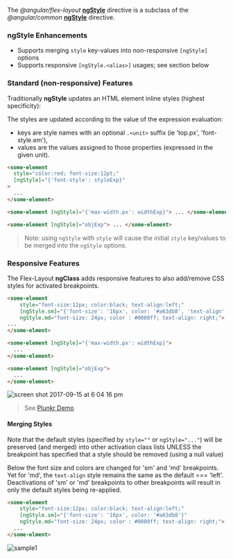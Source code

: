 
<Meta title="主题/Layout 布局/ngStyle" id="ngStyle" />

The _@angular/flex-layout_ [**ngStyle**][ngstyle] directive is a subclass of the _@angular/common_
[**ngStyle**][aiongstyle] directive.

### ngStyle Enhancements

- Supports merging `style` key-values into non-responsive `[ngStyle]` options
- Supports responsive `[ngStyle.<alias>]` usages; see section below

### Standard (non-responsive) Features

Traditionally **ngStyle** updates an HTML element inline styles (highest specificity):

The styles are updated according to the value of the expression evaluation:

- keys are style names with an optional `.<unit>` suffix (ie 'top.px', 'font-style.em'),
- values are the values assigned to those properties (expressed in the given unit).

```html
<some-element
  style="color:red; font-size:12pt;"
  [ngStyle]="{'font-style': styleExp}"
>
  ...
</some-element>

<some-element [ngStyle]="{'max-width.px': widthExp}"> ... </some-element>

<some-element [ngStyle]="objExp"> ... </some-element>
```

> Note: using `ngStyle` with `style` will cause the initial `style` key/values to be merged into the `ngStyle` options.

### Responsive Features

The Flex-Layout **ngClass** adds responsive features to also add/remove CSS styles for activated breakpoints.

```html
<some-element
    style="font-size:12px; color:black; text-align:left;"
    [ngStyle.sm]="{'font-size': '16px', color: '#a63db8', 'text-align': 'center'}"
    ngStyle.md="font-size: 24px; color : #0000ff; text-align: right;">
...
</some-elment>

<some-element [ngStyle]="{'max-width.px': widthExp}">
  ...
</some-element>

<some-element [ngStyle]="objExp">
  ...
</some-element>
```

![screen shot 2017-09-15 at 6 04 16 pm](https://user-images.githubusercontent.com/210413/30506288-5adb4cc8-9a40-11e7-9701-e9973a1565f5.png)

> See [Plunkr Demo](https://plnkr.co/edit/s4ujRdD2RBkdJEYKxYtJ?p=preview)

#### Merging Styles

Note that the default styles (specified by `style=""` or `ngStyle="..."`) will be preserved (and merged) into other
activation class lists UNLESS the breakpoint has specified that a style should be removed (using a null value)

Below the font size and colors are changed for 'sm' and 'md' breakpoints. Yet for 'md', the `text-align` style remains
the same as the default === 'left'. Deactivations of 'sm' or 'md' breakpoints to other breakpoints will result in only
the default styles being re-applied.

```html
<some-element
    style="font-size:12px; color:black; text-align:left;"
    [ngStyle.sm]="{'font-size': '16px', color: '#a63db8'}"
    ngStyle.md="font-size: 24px; color : #0000ff; text-align: right;">
  ...
</some-elment>
```

![sample1](https://user-images.githubusercontent.com/210413/30512495-e974c33a-9ab6-11e7-8dec-9805219baaac.jpg)

[ngstyle]: https://github.com/angular/flex-layout/blob/master/src/lib/extended/style/style.ts#L54
[aiongstyle]: https://github.com/angular/angular/blob/master/packages/common/src/directives/ng_style.ts#L34
